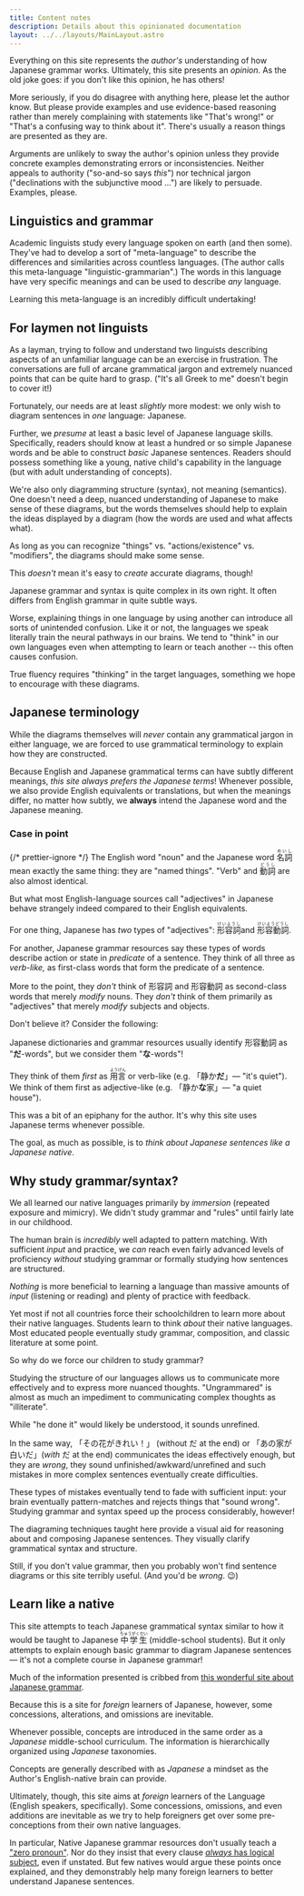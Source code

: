 ```yaml
---
title: Content notes
description: Details about this opinionated documentation
layout: ../../layouts/MainLayout.astro
---
```


Everything on this site represents the _author's_ understanding of how Japanese
grammar works. Ultimately, this site presents an _opinion_. As the old joke
goes: if you don't like this opinion, he has others!

More seriously, if you do disagree with anything here, please let the author
know. But please provide examples and use evidence-based reasoning rather than
merely complaining with statements like "That's wrong!" or "That's a confusing
way to think about it". There's usually a reason things are presented as they
are.

Arguments are unlikely to sway the author's opinion unless they provide concrete
examples demonstrating errors or inconsistencies. Neither appeals to authority
("so-and-so says _this_") nor technical jargon ("declinations with the
subjunctive mood ...") are likely to persuade. Examples, please.

## Linguistics and grammar

Academic linguists study every language spoken on earth (and then some). They've
had to develop a sort of "meta-language" to describe the differences and
similarities across countless languages. (The author calls this meta-language
"linguistic-grammarian".) The words in this language have very specific
meanings and can be used to describe _any_ language.

Learning this meta-language is an incredibly difficult undertaking!

## For laymen not linguists

As a layman, trying to follow and understand two linguists describing
aspects of an unfamiliar language can be an exercise in frustration. The
conversations are full of arcane grammatical jargon and extremely nuanced points
that can be quite hard to grasp. ("It's all Greek to me" doesn't
begin to cover it!)

Fortunately, our needs are at least _slightly_ more modest: we only wish to diagram
sentences in _one_ language: Japanese.

Further, we _presume_ at least a basic level of Japanese language skills.
Specifically, readers should know at least a hundred or so simple Japanese words
and be able to construct _basic_ Japanese sentences. Readers should possess
something like a young, native child's capability in the language (but with
adult understanding of concepts).

We're also only diagramming structure (syntax), not meaning (semantics). One
doesn't need a deep, nuanced understanding of Japanese to make sense of these
diagrams, but the words themselves should help to explain the ideas displayed by
a diagram (how the words are used and what affects what).

As long as you can recognize "things" vs. "actions/existence" vs. "modifiers",
the diagrams should make some sense.

This _doesn't_ mean it's easy to _create_ accurate diagrams, though!

Japanese grammar and syntax is quite complex in its own right. It often differs
from English grammar in quite subtle ways.

Worse, explaining things in one language by using another can introduce all sorts of
unintended confusion. Like it or not, the languages we speak literally train
the neural pathways in our brains. We tend to "think" in our own languages even
when attempting to learn or teach another -- this often causes confusion.

True fluency requires "thinking" in the target languages, something we hope to
encourage with these diagrams.

## Japanese terminology

While the diagrams themselves will _never_ contain any grammatical jargon in
either language, we are forced to use grammatical terminology to explain how
they are constructed.

Because English and Japanese grammatical terms can have subtly different
meanings, _this site always prefers the Japanese terms_! Whenever possible, we
also provide English equivalents or translations, but when the meanings differ,
no matter how subtly, we **always** intend the Japanese word and the Japanese
meaning.

### Case in point

{/* prettier-ignore */}
The English word "noun" and the Japanese word <ruby>名詞<rp>(</rp><rt>めいし</rt><rp>)</rp></ruby> mean exactly the same thing:
they are "named things". "Verb" and <ruby>動詞<rp>(</rp><rt>どうし</rt><rp>)</rp></ruby> are also
almost identical.

But what most English-language sources call "adjectives" in Japanese
behave strangely indeed compared to their English equivalents.

For one thing, Japanese has
_two_ types of "adjectives": <ruby>形容詞<rp>(</rp><rt>けいようし </rt><rp>)</rp></ruby>
and <ruby>形容動詞<rp>(</rp><rt>けいようどうし </rt><rp>)</rp></ruby>.

For another, Japanese grammar resources say these types of words describe action or
state in _predicate_ of a sentence. They think of all three as _verb-like,_ as
first-class words that form the predicate of a sentence.

More to the point, they _don't_ think of 形容詞 and 形容動詞 as second-class words that
merely _modify_ nouns. They _don't_ think of them primarily as "adjectives" that merely
_modify_ subjects and objects.

Don't believe it? Consider the following:

Japanese dictionaries and grammar resources usually identify 形容動詞 as
"**だ**-words", but we consider them "**な**-words"!

They think of them _first_ as <ruby>用言<rp>(</rp><rt>ようげん</rt><rp>)</rp></ruby>
or verb-like (e.g. 「静か**だ**」&mdash; "it's quiet"). We think of them first as
adjective-like (e.g. 「静か**な**家」&mdash; "a quiet house").

This was a bit of an epiphany for the author. It's why this site uses Japanese
terms whenever possible.

The goal, as much as possible, is to _think about Japanese sentences like a
Japanese native_.

## Why study grammar/syntax?

We all learned our native languages primarily by _immersion_ (repeated exposure
and mimicry). We didn't study grammar and "rules" until fairly late in our childhood.

The human brain is _incredibly_ well adapted to pattern matching. With
sufficient _input_ and practice, we _can_ reach even fairly advanced levels of
proficiency _without_ studying grammar or formally studying how sentences are
structured.

_Nothing_ is more beneficial to learning a language than massive amounts of
_input_ (listening or reading) and plenty of practice with feedback.

Yet most if not all countries force their schoolchildren to learn more about
their native languages. Students learn to think _about_ their native languages.
Most educated people eventually study grammar, composition, and classic
literature at some point.

So why do we force our children to study grammar?

Studying the structure of our languages allows us to communicate more
effectively and to express more nuanced thoughts. "Ungrammared" is almost as
much an impediment to communicating complex thoughts as "illiterate".

While "he done it" would likely be understood, it sounds unrefined.

In the same way, 「その花がきれい！」 (without だ at the end) or 「あの家が白いだ」(_with_ だ at the
end) communicates the ideas effectively enough, but they are _wrong_, they sound
unfinished/awkward/unrefined and such mistakes in more complex sentences
eventually create difficulties.

These types of mistakes eventually tend to fade with sufficient input: your
brain eventually pattern-matches and rejects things that "sound wrong". Studying
grammar and syntax speed up the process considerably, however!

The diagraming techniques taught here provide a visual aid for reasoning
about and composing Japanese sentences. They visually clarify grammatical syntax
and structure.

Still, if you don't value grammar, then you probably won't find sentence diagrams or
this site terribly useful. (And you'd be _wrong_. 😉)

## Learn like a native

This site attempts to teach Japanese grammatical syntax similar to how it would
be taught to Japanese <ruby>中学生<rp>(</rp><rt>ちゅうがくせい</rt><rp>)</rp></ruby>
(middle-school students). But it only attempts to explain enough basic grammar
to diagram Japanese sentences &mdash; it's not a complete course in Japanese grammar!

Much of the information presented is cribbed from [this wonderful site about
Japanese grammar](https://www.kokugobunpou.com/).

Because this is a site for _foreign_ learners of Japanese, however, some
concessions, alterations, and omissions are inevitable.

Whenever possible, concepts are introduced in the same order as a _Japanese_
middle-school curriculum. The information is hierarchically organized using
_Japanese_ taxonomies.

Concepts are generally described with as _Japanese_ a mindset as the Author's
English-native brain can provide.

Ultimately, though, this site aims at _foreign_ learners of the Language
(English speakers, specifically). Some concessions, omissions, and even
additions are inevitable as we try to help foreigners get over some
pre-conceptions from their own native languages.

In particular, Native Japanese grammar resources don't usually teach a ["zero
pronoun"](/en/grammar/7-construction#the-zero-pronoun). Nor do they insist that
every clause [_always_ has logical
subject](/en/grammar/1-foundations#subjects-and-predicates), even if unstated.
But few natives would argue these points once explained, and they demonstrably
help many foreign learners to better understand Japanese sentences.
